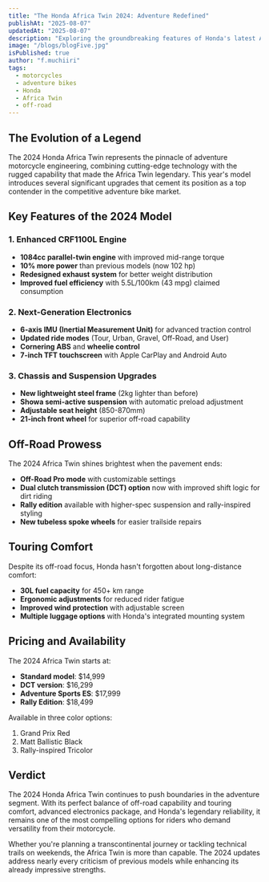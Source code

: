 ```yaml
---
title: "The Honda Africa Twin 2024: Adventure Redefined"
publishAt: "2025-08-07"
updatedAt: "2025-08-07"
description: "Exploring the groundbreaking features of Honda's latest Africa Twin adventure motorcycle"
image: "/blogs/blogFive.jpg"
isPublished: true
author: "f.muchiiri"
tags:
  - motorcycles
  - adventure bikes
  - Honda
  - Africa Twin
  - off-road
---
```


## The Evolution of a Legend

The 2024 Honda Africa Twin represents the pinnacle of adventure motorcycle engineering, combining cutting-edge technology with the rugged capability that made the Africa Twin legendary. This year's model introduces several significant upgrades that cement its position as a top contender in the competitive adventure bike market.

## Key Features of the 2024 Model

### 1. Enhanced CRF1100L Engine
- **1084cc parallel-twin engine** with improved mid-range torque
- **10% more power** than previous models (now 102 hp)
- **Redesigned exhaust system** for better weight distribution
- **Improved fuel efficiency** with 5.5L/100km (43 mpg) claimed consumption

### 2. Next-Generation Electronics
- **6-axis IMU (Inertial Measurement Unit)** for advanced traction control
- **Updated ride modes** (Tour, Urban, Gravel, Off-Road, and User)
- **Cornering ABS** and **wheelie control**
- **7-inch TFT touchscreen** with Apple CarPlay and Android Auto

### 3. Chassis and Suspension Upgrades
- **New lightweight steel frame** (2kg lighter than before)
- **Showa semi-active suspension** with automatic preload adjustment
- **Adjustable seat height** (850-870mm)
- **21-inch front wheel** for superior off-road capability

## Off-Road Prowess

The 2024 Africa Twin shines brightest when the pavement ends:
- **Off-Road Pro mode** with customizable settings
- **Dual clutch transmission (DCT) option** now with improved shift logic for dirt riding
- **Rally edition** available with higher-spec suspension and rally-inspired styling
- **New tubeless spoke wheels** for easier trailside repairs

## Touring Comfort

Despite its off-road focus, Honda hasn't forgotten about long-distance comfort:
- **30L fuel capacity** for 450+ km range
- **Ergonomic adjustments** for reduced rider fatigue
- **Improved wind protection** with adjustable screen
- **Multiple luggage options** with Honda's integrated mounting system

## Pricing and Availability

The 2024 Africa Twin starts at:
- **Standard model**: $14,999
- **DCT version**: $16,299
- **Adventure Sports ES**: $17,999
- **Rally Edition**: $18,499

Available in three color options:
1. Grand Prix Red
2. Matt Ballistic Black
3. Rally-inspired Tricolor

## Verdict

The 2024 Honda Africa Twin continues to push boundaries in the adventure segment. With its perfect balance of off-road capability and touring comfort, advanced electronics package, and Honda's legendary reliability, it remains one of the most compelling options for riders who demand versatility from their motorcycle.

Whether you're planning a transcontinental journey or tackling technical trails on weekends, the Africa Twin is more than capable. The 2024 updates address nearly every criticism of previous models while enhancing its already impressive strengths.